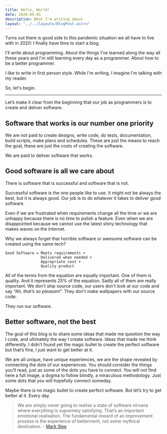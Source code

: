 ```yaml
---
title: Hello, World!
date: 2020-05-01
description: What I'm writing about
layout: "../../layouts/BlogPost.astro"
---
```


Turns out there is good side to this pandemic situation we all have to live with in 2020: I finally have time to start a blog.

I'll write about programming. About the things I've learned along the way all these years and I'm still learning every day as a programmer. About how to be a better programmer.

I like to write in first person style. While I'm writing, I imagine I'm talking with my reader.

So, let's begin.
___

Let’s make it clear from the beginning that our job as programmers is to create and deliver software. 

## Software that works is our number one priority

We are not paid to create designs, write code, do tests, documentation, build scripts, make plans and schedules. 
These are just the means to reach the goal, these are just the costs of creating the software. 

We are paid to deliver software that works.

## Good software is all we care about

There is software that is successful and software that is not. 

Successful software is the one people like to use. 
It might not be always the best, but it is always good. 
Our job is to do whatever it takes to deliver good software. 

Even if we are frustrated when requirements change all the time or we are unhappy because there is no time to polish a feature. 
Even when we are disappointed because we cannot use the latest shiny technology that makes waves on the Internet. 

Why we always forget that horrible software or awesome software can be created using the same tech?

```
Good Software = Meets requirements + 
                Delivered when needed + 
                Appropriate cost + 
                Quality product
```

All of the terms from the equation are equally important. One of them is quality. And it represents 25% of the equation. 
Sadly all of them are really important.
We don’t ship source code, our users don’t look at our code and say *“Ah, that’s so pleasant”.* 
They don’t make wallpapers with our source code. 

They run our software. 

## Better software, not the best

The goal of this blog is to share some ideas that made me question the way I code, and ultimately the way I create software. 
Ideas that made me think differently. I didn’t found yet the magic bullet to create the perfect software but that’s fine, 
I just want to get better at it.

We are all unique, have unique experiences, we are the shape revealed by connecting the dots of our experiences. 
You should consider the things you’ll read, just as some of the dots you have to connect. 
You will not find here a full image, a dogma to follow blindly, a miraculous methodology. 
Just some dots that you will hopefully connect someday.

Maybe there is no magic bullet to create perfect software. But let’s try to get better at it. Every day.


> We are simply never going to realise a state of software nirvana where everything is supremely satisfying. 
That’s an important emotional realisation. The fundamental reward of an improvement process is the experience 
of betterment, not some mythical destination. - [Mark Slee](https://engineering.fb.com/uncategorized/thoughts-on-software-quality/) 
